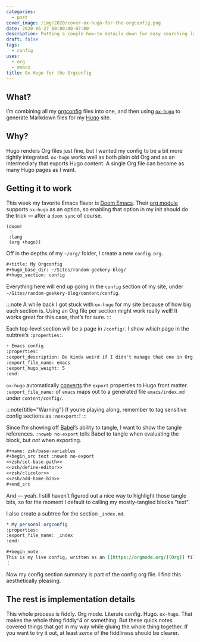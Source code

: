 ```yaml
---
categories:
  - post
cover_image: /img/2020/cover-ox-hugo-for-the-orgconfig.png
date: 2020-06-27 00:00:00-07:00
description: Putting a couple how-to details down for easy searching later
draft: false
tags:
  - config
uses:
  - org
  - emacs
title: Ox Hugo for the Orgconfig
---
```


## What?

I’m combining all my [orgconfig][] files into one, and then using
[`ox-hugo`][ox-hugo] to generate Markdown files for my [Hugo][hugo] site.

## Why?

Hugo renders Org files just fine, but I wanted my config to be a bit more
tightly integrated.  `ox-hugo` works well as both plain old Org and as an
intermediary that exports Hugo content.  A single Org file can become as many
Hugo pages as I want.

## Getting it to work

This week my favorite Emacs flavor is [Doom Emacs][doom-emacs].  Their [org
module][org-module] supports `ox-hugo` as an option, so enabling that option in
my init should do the trick — after a `doom sync` of course.

```elisp
(doom!
 ⋮
 :lang
 (org +hugo))
```

Off in the depths of my `~/org/` folder, I create a new `config.org`.

```org title="config.org"
#+title: My Orgconfig
#+hugo_base_dir: ~/Sites/random-geekery-blog/
#+hugo_section: config
```

Everything here will end up going in the `config` section of my site, under
`~/Sites/random-geekery-blog/content/config`.

:::note
A while back I got stuck with `ox-hugo` for my site because of how big each
section is.  Using an Org file per section might work really well!  It works
great for this case, that’s for sure.
:::

Each top-level section will be a page in `/config/`.
I show *which* page in the subtree’s `:properties:`.

```org
+ Emacs config
:properties:
:export_description: Be kinda weird if I didn't manage that one in Org, yes?
:export_file_name: emacs
:export_hugo_weight: 5
:end:
```

`ox-hugo` automatically [converts][] the `export` properties to Hugo front
matter.  `:export_file_name:` of `emacs` maps out to a generated file
`emacs/index.md` under `content/config/`.

:::note{title="Warning"}
If you’re playing along, remember to tag sensitive config sections as `:noexport:`!
:::

Since I’m showing off [Babel][babel]’s ability to tangle, I want to show the
tangle references.  `:noweb no-export` tells Babel to tangle when evaluating
the block, but *not* when exporting.

```org
#+name: zsh/base-variables
#+begin_src text :noweb no-export
<<zsh/set-base-path>>
<<zsh/define-editor>>
<<zsh/clicolor>>
<<zsh/add-home-bin>>
#+end_src
```

And — yeah.  I still haven’t figured out a nice way to highlight those tangle
bits, so for the moment I default to calling my mostly-tangled blocks "text".

I also create a subtree for the section `_index.md`.

```org
* My personal orgconfig
:properties:
:export_file_name: _index
:end:

#+begin_note
This is my live config, written as an [[https://orgmode.org/][Org]] file and integrated with my site with [[https://ox-hugo.scripter.co/][=ox-hugo=]].
⋮
```

Now my config section summary is part of the config org file.  I find this
aesthetically pleasing.

## The rest is implementation details

This whole process is fiddly.  Org mode.  Literate config.  Hugo.  `ox-hugo`.
That makes the whole thing fiddly^4 or something.  But these quick notes
covered things that got in my way while gluing the whole thing together.  If
you want to try it out, at least *some* of the fiddliness should be clearer.

[orgconfig]: /tags/orgconfig
[ox-hugo]: https://ox-hugo.scripter.co
[hugo]: https://gohugo.io
[doom-emacs]: https://github.com/hlissner/doom-emacs
[org-module]: https://github.com/hlissner/doom-emacs/tree/develop/modules/lang/org
[converts]: https://ox-hugo.scripter.co/doc/org-meta-data-to-hugo-front-matter/%5D
[babel]: https://orgmode.org/worg/org-contrib/babel/intro.html
